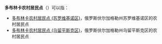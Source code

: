 '''多布林卡农村居民点'''（{{lang-ru|Добринское сельское поселение}}）可以指：
* [[多布林卡农村居民点_(苏罗维基诺区)|多布林卡农村居民点 (苏罗维基诺区)]]，俄罗斯伏尔加格勒州苏罗维基诺区的农村居民点
* [[多布林卡农村居民点_(乌留平斯克区)|多布林卡农村居民点 (乌留平斯克区)]]，俄罗斯伏尔加格勒州乌留平斯克区的农村居民点

{{disambig|cat=俄语译名消歧义}}